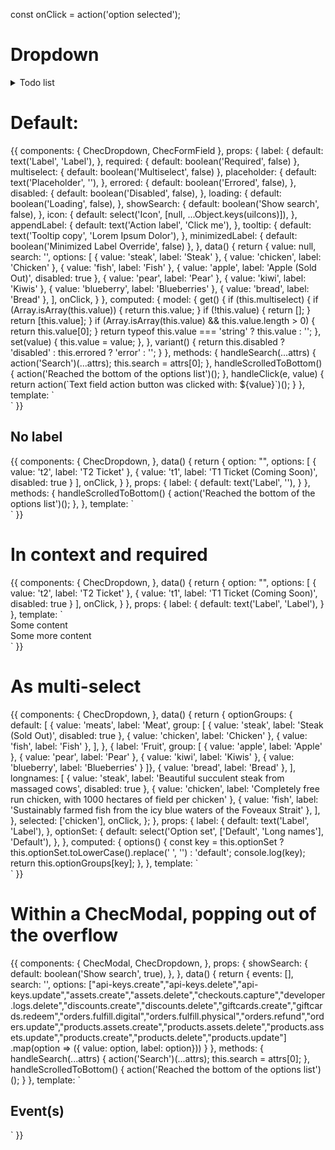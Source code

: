 const onClick = action('option selected');

<Meta title="Form fields/Dropdown" component={ChecDropdown} />

# Dropdown

<details>
<summary>
Todo list
</summary>

- Add a "Select All" option
- Implement keyboard navigation

</details>

<Props of={ChecDropdown} />

# Default:

<Preview>
  <Story name="Default">
    {{
      components: {
        ChecDropdown,
        ChecFormField
      },
      props: {
        label: {
          default: text('Label', 'Label'),
        },
        required: {
          default: boolean('Required', false)
        },
        multiselect: {
          default: boolean('Multiselect', false)
        },
        placeholder: {
          default: text('Placeholder', ''),
        },
        errored: {
          default: boolean('Errored', false),
        },
        disabled: {
          default: boolean('Disabled', false),
        },
        loading: {
          default: boolean('Loading', false),
        },
        showSearch: {
          default: boolean('Show search', false),
        },
        icon: {
          default: select('Icon', [null, ...Object.keys(uiIcons)]),
        },
        appendLabel: {
          default: text('Action label', 'Click me'),
        },
        tooltip: {
          default: text('Tooltip copy', 'Lorem Ipsum Dolor'),
        },
        minimizedLabel: {
          default: boolean('Minimized Label Override', false)
        },
      },
      data() {
        return {
          value: null,
          search: '',
          options: [
            { value: 'steak', label: 'Steak' },
            { value: 'chicken', label: 'Chicken' },
            { value: 'fish', label: 'Fish' },
            { value: 'apple', label: 'Apple (Sold Out)', disabled: true },
            { value: 'pear', label: 'Pear' },
            { value: 'kiwi', label: 'Kiwis' },
            { value: 'blueberry', label: 'Blueberries' },
            { value: 'bread', label: 'Bread' },
          ],
          onClick,
        }
      },
      computed: {
        model: {
          get() {
            if (this.multiselect) {
              if (Array.isArray(this.value)) {
                return this.value;
              }
              if (!this.value) {
                return [];
              }
              return [this.value];
            }
            if (Array.isArray(this.value) && this.value.length > 0) {
              return this.value[0];
            }
            return typeof this.value === 'string' ? this.value : '';
          },
          set(value) {
            this.value = value;
          },
        },
        variant() {
          return this.disabled ? 'disabled' : this.errored ? 'error' : '';
        }
      },
      methods: {
        handleSearch(...attrs) {
          action('Search')(...attrs);
          this.search = attrs[0];
        },
        handleScrolledToBottom() {
          action('Reached the bottom of the options list')();
        },
        handleClick(e, value) {
          return action(`Text field action button was clicked with: ${value}`)();
        }
      },
      template: `
        <div class="p-16 flex justify-center w-full bg-gray-100">
          <ChecFormField
            :appendLabel="appendLabel"
            :tooltip="tooltip"
            :icon="icon"
            @action-click="handleClick"
            class="w-full max-w-sm"
          >
            <ChecDropdown
              :label="label"
              :required="required"
              :multiselect="multiselect"
              :placeholder="placeholder"
              :variant="variant"
              :show-search="showSearch"
              :search-value="search"
              @search="handleSearch"
              :loading="loading"
              name="example-1"
              class="max-w-md"
              v-model="model"
              :options="options"
              :minimized-label="minimizedLabel"
              @input="onClick"
              @scroll-to-bottom="handleScrolledToBottom"
            />
          </ChecFormField>
        </div>`
    }}
  </Story>
</Preview>

## No label

<Preview>
  <Story name="No label">
    {{
      components: {
        ChecDropdown,
      },
      data() {
        return {
          option: "",
          options: [
            { value: 't2', label: 'T2 Ticket' },
            { value: 't1', label: 'T1 Ticket (Coming Soon)', disabled: true }
          ],
          onClick,
        }
      },
      props: {
        label: {
          default: text('Label', ''),
        }
      },
      methods: {
        handleScrolledToBottom() {
          action('Reached the bottom of the options list')();
        },
      },
      template: `
        <div class="p-16 flex justify-center w-full bg-gray-100">
          <ChecDropdown
            :label="label"
            name="example-1"
            class="max-w-md"
            v-model="option"
            :options="options"
            @input="onClick"
            @scroll-to-bottom="handleScrolledToBottom"
            />
        </div>`
    }}
  </Story>
</Preview>

# In context and required

<Preview>
  <Story name="In context and required">
    {{
      components: {
        ChecDropdown,
      },
      data() {
        return {
          option: "",
          options: [
            { value: 't2', label: 'T2 Ticket' },
            { value: 't1', label: 'T1 Ticket (Coming Soon)', disabled: true }
          ],
          onClick,
        }
      },
      props: {
        label: {
          default: text('Label', 'Label'),
        }
      },
      template: `
        <div class="p-16 bg-gray-100 text-center">
          <div>Some content</div>
          <ChecDropdown
            name="example-3"
            :label="label"
            class="max-w-md mx-auto"
            v-model="option"
            :options="options"
            ChecOptionClass="text-left"
            :required="true"
            @input="onClick"
            />
            <div>Some more content</div>
        </div>`
    }}
  </Story>
</Preview>

# As multi-select

<Preview>
  <Story name="As multi-select">
    {{
      components: {
        ChecDropdown,
      },
      data() {
        return {
          optionGroups: {
            default: [
              {
                value: 'meats',
                label: 'Meat',
                group: [
                  { value: 'steak', label: 'Steak (Sold Out)', disabled: true },
                  { value: 'chicken', label: 'Chicken' },
                  { value: 'fish', label: 'Fish' },
                ],
              },
              { label: 'Fruit', group: [
                { value: 'apple', label: 'Apple' },
                { value: 'pear', label: 'Pear' },
                { value: 'kiwi', label: 'Kiwis' },
                { value: 'blueberry', label: 'Blueberries' }
              ]},
              { value: 'bread', label: 'Bread' },
            ],
            longnames: [
              { value: 'steak', label: 'Beautiful succulent steak from massaged cows', disabled: true },
              { value: 'chicken', label: 'Completely free run chicken, with 1000 hectares of field per chicken' },
              { value: 'fish', label: 'Sustainably farmed fish from the icy blue waters of the Foveaux Strait' },
            ],
          },
          selected: ['chicken'],
          onClick,
        };
      },
      props: {
        label: {
          default: text('Label', 'Label'),
        },
        optionSet: {
          default: select('Option set', ['Default', 'Long names'], 'Default'),
        },
      },
      computed: {
        options() {
          const key = this.optionSet
            ? this.optionSet.toLowerCase().replace(' ', '')
            : 'default';
          console.log(key);
          return this.optionGroups[key];
        },
      },
      template: `
        <div class="my-8 p-16 bg-gray-100 text-center">
          <ChecDropdown
            name="example-4"
            class="max-w-md mx-auto"
            :label="label"
            v-model="selected"
            :options="options"
            :multiselect="true"
            ChecOptionClass="text-left"
            @input="onClick"
            />
        </div>`
    }}
  </Story>
</Preview>

# Within a ChecModal, popping out of the overflow

<Preview>
  <Story name="Within a ChecModal popping out of overflow">
    {{
      components: {
        ChecModal,
        ChecDropdown,
      },
      props: {
        showSearch: {
          default: boolean('Show search', true),
        },
      },
      data() {
        return {
          events: [],
          search: '',
          options:  ["api-keys.create","api-keys.delete","api-keys.update","assets.create","assets.delete","checkouts.capture","developer.logs.delete","discounts.create","discounts.delete","giftcards.create","giftcards.redeem","orders.fulfill.digital","orders.fulfill.physical","orders.refund","orders.update","products.assets.create","products.assets.delete","products.assets.update","products.create","products.delete","products.update"]
          .map(option => ({ value: option, label: option}))
        }
      },
      methods: {
        handleSearch(...attrs) {
          action('Search')(...attrs);
          this.search = attrs[0];
        },
        handleScrolledToBottom() {
          action('Reached the bottom of the options list')();
        }
      },
      template: `
          <ChecModal
            width="xl"
            class="w-full h-full relative"
            innerClass="bg-gray-100"
          >
            <div>
              <h2 class="mb-4">Event(s)</h2>
              <ChecDropdown
                v-model="events"
                name="example-dropdown"
                :options="options"
                :show-search="showSearch"
                :search-value="search"
                multiselect
                @search="handleSearch"
                @scroll-to-bottom="handleScrolledToBottom"
              />
            </div>
          </ChecModal>
      `
    }}
  </Story>
</Preview>
